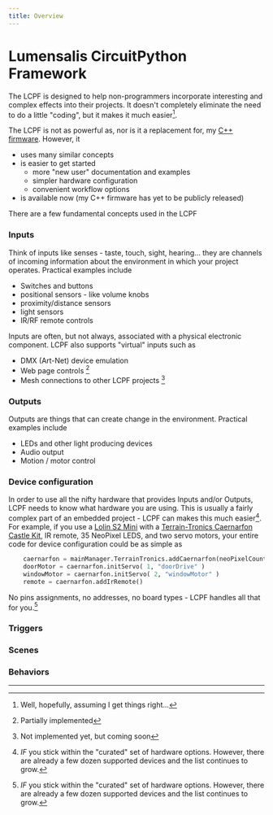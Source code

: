 ```yaml
---
title: Overview
---
```

# Lumensalis CircuitPython Framework

The LCPF is designed to help non-programmers incorporate interesting and
complex effects into their projects.  It doesn't completely eliminate the
need to do a little "coding", but it makes it much easier[^1].  

The LCPF is not as powerful as, nor is it a replacement for,
 my [C++ firmware](../LCPPF).  However, it
  - uses many similar concepts
  - is easier to get started
    - more "new user" documentation and examples
    - simpler hardware configuration
    - convenient workflow options
  - is available now (my C++ firmware has yet to be publicly released)

There are a few fundamental concepts used in the LCPF 

### Inputs

Think of inputs like senses - taste, touch, sight, hearing... they are 
channels of incoming information about the environment in which your 
project operates.  Practical examples include
  - Switches and buttons
  - positional sensors - like volume knobs
  - proximity/distance sensors
  - light sensors
  - IR/RF remote controls

Inputs are often, but not always, associated with a physical electronic 
component.  LCPF also supports "virtual" inputs such as
  - DMX (Art-Net) device emulation
  - Web page controls [^2]
  - Mesh connections to other LCPF projects [^3]


### Outputs

Outputs are things that can create change in the environment.   Practical examples include
  - LEDs and other light producing devices
  - Audio output
  - Motion / motor control

### Device configuration

In order to use all the nifty hardware that provides Inputs and/or Outputs, 
LCPF needs to know what hardware you are using.  This is usually a fairly
complex part of an embedded project - LCPF can makes this much easier[^5].  For example, if you
use a [Lolin S2 Mini](https://www.wemos.cc/en/latest/s2/s2_mini.html) with a 
[Terrain-Tronics Caernarfon Castle Kit](https://www.tindie.com/products/terraintronics/caernarfon-castle-kit/), 
 IR remote,  35 NeoPixel LEDS, and two servo motors,  your entire code for device configuration could be
as simple as 
```python 
    caernarfon = mainManager.TerrainTronics.addCaernarfon(neoPixelCount=35)
    doorMotor = caernarfon.initServo( 1, "doorDrive" )
    windowMotor = caernarfon.initServo( 2, "windowMotor" )
    remote = caernarfon.addIrRemote()
```
No pins assignments, no addresses, no board types - LCPF handles all that for you.[^5]

### Triggers

### Scenes

### Behaviors

---

[^1]: Well, hopefully, assuming I get things right...
[^2]: Partially implemented
[^3]: Not implemented yet, but coming soon
[^3]: Currently supported controllers include Lolin S2 Mini, Lolin S3 Mini, and the Lilygo T-OI Plus
[^5]: _IF_ you  stick within the "curated" set of hardware options.  However, there are already a few dozen supported devices and the list continues to grow.  
